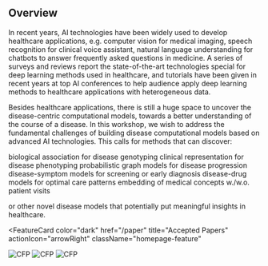 
## Overview

<PageDescription>

In recent years, AI technologies have been widely used to develop healthcare applications, e.g. computer vision for medical imaging, speech recognition for clinical voice assistant, natural language understanding for chatbots to answer frequently asked questions in medicine. A series of surveys and reviews report the state-of-the-art technologies special for deep learning methods used in healthcare, and tutorials have been given in recent years at top AI conferences to help audience apply deep learning methods to healthcare applications with heterogeneous data.

Besides healthcare applications, there is still a huge space to uncover the disease-centric computational models, towards a better understanding of the course of a disease. In this workshop, we wish to address the fundamental challenges of building disease computational models based on advanced AI technologies. This calls for methods that can discover:

<AnchorLinks>
  <AnchorLink>biological association for disease genotyping</AnchorLink>
  <AnchorLink>clinical representation for disease phenotyping</AnchorLink>
  <AnchorLink>probabilistic graph models for disease progression</AnchorLink>
  <AnchorLink>disease-symptom models for screening or early diagnosis</AnchorLink>
  <AnchorLink>disease-drug models for optimal care patterns</AnchorLink>
  <AnchorLink>embedding of medical concepts w./w.o. patient visits</AnchorLink>
</AnchorLinks>

or other novel disease models that potentially put meaningful insights in healthcare.

</PageDescription>

<FeatureCard
    color="dark"
    href="/paper"
    title="Accepted Papers"
    actionIcon="arrowRight"
    className="homepage-feature"
>

<ArtDirection>

![CFP](../images/poster.jpg)
![CFP](../images/poster.jpg)
![CFP](../images/poster.jpg)

</ArtDirection>

</FeatureCard>
